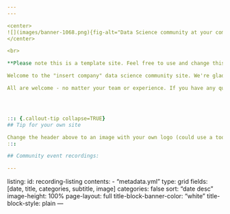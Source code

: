 ```yaml
---
---

<center>
![](images/banner-1068.png){fig-alt="Data Science community at your company"}
</center>

<br>

**Please note this is a template site. Feel free to use and change this as you want**

Welcome to the "insert company" data science community site. We're glad you're here! This site will include recordings of past events, resources, and information for getting set-up with the tools available in the organization.

All are welcome - no matter your team or experience. If you have any questions, please don't hesitate to reach out on our Data Science Slack channel.




::: {.callout-tip collapse=TRUE}
## Tip for your own site

Change the header above to an image with your own logo (could use a tool like [Canva](https://www.canva.com)) and adjust the events below to match those that are organized by your own community within your company
:::

## Community event recordings:

---
```

listing:
  id: recording-listing
  contents:
    - "metadata.yml"
  type: grid
  fields: [date, title, categories, subtitle, image]
  categories: false
  sort: "date desc"
  image-height: 100%
page-layout: full
title-block-banner-color: "white"
title-block-style: plain
---

::: {#recording-listing}
:::


